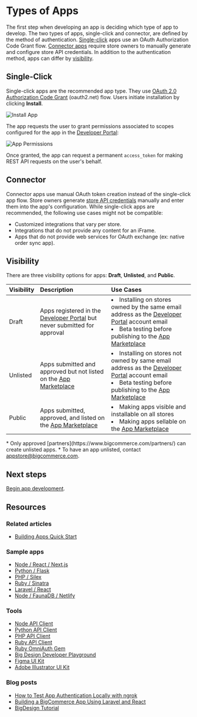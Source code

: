 # Types of Apps



The first step when developing an app is deciding which type of app to develop. The two types of apps, single-click and connector, are defined by the method of authentication. [Single-click](#single-click) apps use an OAuth Authorization Code Grant flow. [Connector apps](#connector) require store owners to manually generate and configure store API credentials. In addition to the authentication method, apps can differ by [visibility](#visibility).

## Single-Click

Single-click apps are the recommended app type. They use [OAuth 2.0 Authorization Code Grant](https://oauth.net/2/grant-types/authorization-code/) (oauth2.net) flow. Users initiate installation by clicking **Install**.

![Install App](https://storage.googleapis.com/bigcommerce-production-dev-center/images/apps/apps-02-types-01.png "Install App")

The app requests the user to grant permissions associated to scopes configured for the app in the [Developer Portal](https://devtools.bigcommerce.com/my/apps):

![App Permissions](https://storage.googleapis.com/bigcommerce-production-dev-center/images/apps/apps-02-types-02.png "App Permissions")

Once granted, the app can request a permanent `access_token` for making REST API requests on the user's behalf.

## Connector
Connector apps use manual OAuth token creation instead of the single-click app flow. Store owners generate [store API credentials](/api-docs/getting-started/authentication/rest-api-authentication#revoking-store-api-credentials) manually and enter them into the app's configuration. While single-click apps are recommended, the following use cases might not be compatible:

- Customized integrations that vary per store.
- Integrations that do not provide any content for an iFrame.
- Apps that do not provide web services for OAuth exchange (ex: native order sync app).

## Visibility
There are three visibility options for apps: **Draft**, **Unlisted**, and **Public**.

| Visibility | Description | Use Cases |
|:-----------|:------------|:----------|
| Draft | Apps registered in the [Developer Portal](https://devtools.bigcommerce.com/) but never submitted for approval | <li>Installing on stores owned by the same email address as the [Developer Portal](https://devtools.bigcommerce.com/auth/bigcommerce) account email</li><li>Beta testing before publishing to the [App Marketplace](https://www.bigcommerce.com/apps/)</li> |
| Unlisted | Apps submitted and approved but not listed on the [App Marketplace](https://www.bigcommerce.com/apps/) | <li>Installing on stores not owned by same email address as the [Developer Portal](https://devtools.bigcommerce.com/auth/bigcommerce) account email</li><li>Beta testing before publishing to the [App Marketplace](https://www.bigcommerce.com/apps/)</li> |
| Public | Apps submitted, approved, and listed on the [App Marketplace](https://www.bigcommerce.com/apps/) | <li>Making apps visible and installable on all stores</li><li>Making apps sellable on the [App Marketplace](https://www.bigcommerce.com/apps/)</li> |

<Callout type="info">
  * Only approved [partners](https://www.bigcommerce.com/partners/) can create unlisted apps.
  * To have an app unlisted, contact <a href="mailto:appstore@bigcommerce.com">appstore@bigcommerce.com</a>.
</Callout>


## Next steps
[Begin app development](/api-docs/apps/guide/development).

## Resources

### Related articles
* [Building Apps Quick Start](/api-docs/apps/quick-start)

### Sample apps
* [Node / React / Next.js](https://github.com/bigcommerce/sample-app-nodejs)
* [Python / Flask](https://github.com/bigcommerce/hello-world-app-python-flask)
* [PHP / Silex](https://github.com/bigcommerce/hello-world-app-php-silex)
* [Ruby / Sinatra](https://github.com/bigcommerce/hello-world-app-ruby-sinatra)
* [Laravel / React](https://github.com/bigcommerce/laravel-react-sample-app)
* [Node / FaunaDB / Netlify](https://github.com/bigcommerce/channels-app/)

### Tools
* [Node API Client](https://github.com/bigcommerce/node-bigcommerce/)
* [Python API Client](https://github.com/bigcommerce/bigcommerce-api-python)
* [PHP API Client](https://github.com/bigcommerce/bigcommerce-api-php)
* [Ruby API Client](https://github.com/bigcommerce/bigcommerce-api-ruby)
* [Ruby OmniAuth Gem](https://github.com/bigcommerce/omniauth-bigcommerce)
* [Big Design Developer Playground](https://developer.bigcommerce.com/big-design)
* [Figma UI Kit](//figma.com/file/jTVuUkiZ1j3rux8WHG4IKK/BigDesign-UI-Kit?node-id=0%3A1/duplicate)
* [Adobe Illustrator UI Kit](https://design.bigcommerce.com/bigdesign-ui-kit)

### Blog posts
* [How to Test App Authentication Locally with ngrok](https://medium.com/bigcommerce-developer-blog/how-to-test-app-authentication-locally-with-ngrok-149150bfe4cf)
* [Building a BigCommerce App Using Laravel and React](https://medium.com/bigcommerce-developer-blog/building-a-bigcommerce-app-using-laravel-and-react-711ceceb5006)
* [BigDesign Tutorial](https://medium.com/bigcommerce-developer-blog/bigdesign-build-native-looking-uis-with-the-bigcommerce-design-system-fb06a01a24f2)
